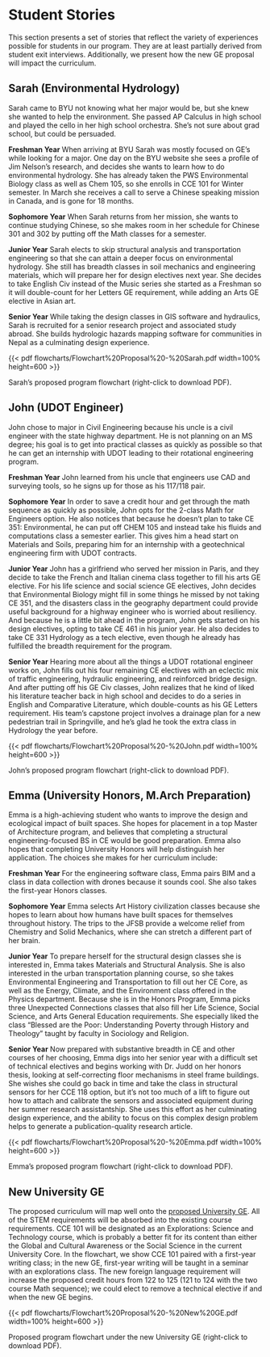 # Student Stories {#sec-stories}

This section presents a set of stories that reflect the variety of experiences possible for
students in our program. They are at least partially derived from student exit interviews. 
Additionally, we present how the new GE proposal will impact the curriculum.

## Sarah (Environmental Hydrology)
Sarah came to BYU not knowing what her major would be, but she knew she wanted to help the environment. She passed AP Calculus in high school and played the cello in her high school orchestra. She’s not sure about grad school, but could be persuaded. 

**Freshman Year** When arriving at BYU Sarah was mostly focused on GE’s while looking for a major. One day on the BYU website she sees a profile of Jim Nelson’s research, and decides she wants to learn how to do environmental hydrology. She has already taken the PWS Environmental Biology class as well as Chem 105, so she enrolls in CCE 101 for Winter semester. In March she receives a call to serve a Chinese speaking mission in Canada, and is gone for 18 months. 

**Sophomore Year** When Sarah returns from her mission, she wants to continue studying Chinese, so she makes room in her schedule for Chinese 301 and 302 by putting off the Math classes for a semester. 

**Junior Year** Sarah elects to skip structural analysis and transportation engineering so that she can attain a deeper focus on environmental hydrology. She still has breadth classes in soil mechanics and engineering materials, which will prepare her for design electives next year. She decides to take English Civ instead of the Music series she started as a Freshman so it will double-count for her Letters GE requirement, while adding an Arts GE elective in Asian art. 

**Senior Year** While taking the design classes in GIS software and hydraulics, Sarah is recruited for a senior research project and associated study abroad. She builds hydrologic hazards mapping software for communities in Nepal as a culminating design experience. 
 
::: {#fig-sarah}
{{< pdf flowcharts/Flowchart%20Proposal%20-%20Sarah.pdf width=100% height=600 >}}

Sarah's proposed program flowchart (right-click to download PDF).
:::

## John (UDOT Engineer) 
John chose to major in Civil Engineering because his uncle is a civil engineer with the state highway department. He is not planning on an MS degree; his goal is to get into practical classes as quickly as possible so that he can get an internship with UDOT leading to their rotational engineering program. 

**Freshman Year** John learned from his uncle that engineers use CAD and surveying tools, so he signs up for those as his 117/118 pair.  

**Sophomore Year** In order to save a credit hour and get through the math sequence as quickly as possible, John opts for the 2-class Math for Engineers option. He also notices that because he doesn’t plan to take CE 351: Environmental, he can put off CHEM 105 and instead take his fluids and computations class a semester earlier. This gives him a head start on Materials and Soils, preparing him for an internship with a geotechnical engineering firm with UDOT contracts. 

**Junior Year** John has a girlfriend who served her mission in Paris, and they decide to take the French and Italian cinema class together to fill his arts GE elective. For his life science and social science GE electives, John decides that Environmental Biology might fill in some things he missed by not taking CE 351, and the disasters class in the geography department could provide useful background for a highway engineer who is worried about resiliency. And because he is a little bit ahead in the program, John gets started on his design electives, opting to take CE 461 in his junior year. He also decides to take CE 331 Hydrology as a tech elective, even though he already has fulfilled the breadth requirement for the program. 

**Senior Year** Hearing more about all the things a UDOT rotational engineer works on, John fills out his four remaining CE electives with an eclectic mix of traffic engineering, hydraulic engineering, and reinforced bridge design. And after putting off his GE Civ classes, John realizes that he kind of liked his literature teacher back in high school and decides to do a series in English and Comparative Literature, which double-counts as his GE Letters requirement. His team’s capstone project involves a drainage plan for a new pedestrian trail in Springville, and he’s glad he took the extra class in Hydrology the year before. 


::: {#fig-john}
{{< pdf flowcharts/Flowchart%20Proposal%20-%20John.pdf width=100% height=600 >}}

John's proposed program flowchart (right-click to download PDF).
:::

## Emma (University Honors, M.Arch Preparation) 
Emma is a high-achieving student who wants to improve the design and ecological impact of built spaces. She hopes for placement in a top Master of Architecture program, and believes that completing a structural engineering-focused BS in CE would be good preparation. Emma also hopes that completing University Honors will help distinguish her application. The choices she makes for her curriculum include: 

**Freshman Year** For the engineering software class, Emma pairs BIM and a class in data collection with drones because it sounds cool. She also takes the first-year Honors classes. 

**Sophomore Year** Emma selects Art History civilization classes because she hopes to learn about how humans have built spaces for themselves throughout history. The trips to the JFSB provide a welcome relief from Chemistry and Solid Mechanics, where she can stretch a different part of her brain. 

**Junior Year** To prepare herself for the structural design classes she is interested in, Emma takes Materials and Structural Analysis. She is also interested in the urban transportation planning course, so she takes Environmental Engineering and Transportation to fill out her CE Core, as well as the Energy, Climate, and the Environment class offered in the Physics department. Because she is in the Honors Program, Emma picks three Unexpected Connections classes that also fill her Life Science, Social Science, and Arts General Education requirements. She especially liked the class “Blessed are the Poor: Understanding Poverty through History and Theology” taught by faculty in Sociology and Religion. 

**Senior Year** Now prepared with substantive breadth in CE and other courses of her choosing, Emma digs into her senior year with a difficult set of technical electives and begins working with Dr. Judd on her honors thesis, looking at self-correcting floor mechanisms in steel frame buildings. She wishes she could go back in time and take the class in structural sensors for her CCE 118 option, but it’s not too much of a lift to figure out how to attach and calibrate the sensors and associated equipment during her summer research assistantship. She uses this effort as her culminating design experience, and the ability to focus on this complex design problem helps to generate a publication-quality research article. 

::: {#fig-emma}
{{< pdf flowcharts/Flowchart%20Proposal%20-%20Emma.pdf width=100% height=600 >}}

Emma's proposed program flowchart (right-click to download PDF).
:::

## New University GE
The proposed curriculum will map well onto the [proposed University GE](https://ge.byu.edu/00000181-4ef4-d9e0-a789-7ef6b1980001/ge-proposal-v-8-8-pdf). All of
the STEM requirements will be absorbed into the existing course requirements.
CCE 101 will be designated as an Explorations: Science and Technology course,
which is probably a better fit for its content than either the Global and
Cultural Awareness or the Social Science in the current University Core. In the
flowchart, we show CCE 101 paired with a first-year writing class; in the new
GE, first-year writing will be taught in a seminar with an explorations class.
The new foreign language requirement will increase the proposed credit hours
from 122 to 125 (121 to 124 with the two course Math sequence); we could elect
to remove a technical elective if and when the new GE begins. 

::: {#fig-newge}
{{< pdf flowcharts/Flowchart%20Proposal%20-%20New%20GE.pdf width=100% height=600 >}}

Proposed program flowchart under the new University GE (right-click to download PDF).
:::